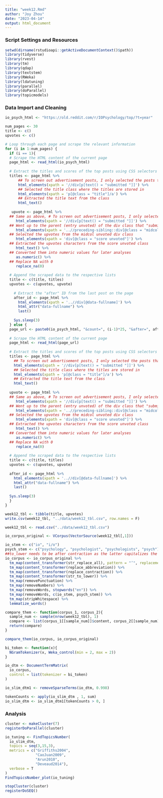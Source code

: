 ```yaml
---
title: "week12.Rmd"
author: "Joy Zhou"
date: "2023-04-14"
output: html_document
---
```


### Script Settings and Resources
```r
setwd(dirname(rstudioapi::getActiveDocumentContext()$path))
library(tidyverse)
library(rvest)
library(tm)
library(qdap)
library(textstem)
library(RWeka)
library(ldatuning)
library(parallel)
library(doParallel)
library(topicmodels)
```

### Data Import and Cleaning
```r
io_psych_html <- "https://old.reddit.com/r/IOPsychology/top/?t=year"

num_pages <- 30
title <- c()
upvotes <- c()

# Loop through each page and scrape the relevant information
for (i in 1:num_pages) {
  if (i == 1){
  # Scrape the HTML content of the current page
  page_html <- read_html(io_psych_html)
    
  # Extract the titles and scores of the top posts using CSS selectors
  titles <- page_html %>% 
      ## To screen out advertisement posts, I only selected the posts that are "submitted" by users rather than "promoted"
      html_elements(xpath = '//div[p[text() = "submitted "]]') %>%
      ## Selected the title class where the titles are stored in
      html_elements(xpath = 'p[@class = "title"]/a') %>%
      ## Extracted the title text from the class
      html_text()
    
   upvote <- page_html %>%
  ## Same as above, # To screen out advertisement posts, I only selected the posts that are "submitted" by users rather than "promoted"
     html_elements(xpath = '//div[p[text() = "submitted "]]') %>%
  ## Went up to the parent (entry unvoted) of the div class that "submitted" was stored in (top matter), and then selected the preceding sibling (midcol unvoted) of the parent  
     html_elements(xpath = '..//preceding-sibling::div[@class = "midcol unvoted"]') %>%
  ## Selected the upvotes from the midcol unvoted div class
     html_elements(xpath = 'div[@class = "score unvoted"]') %>%
  ## Extracted the upvotes characters from the score unvoted class
     html_text() %>%
  ## Converted them into numeric values for later analyses
     as.numeric() %>%
  ## Replace NA with 0 
     replace_na(0)
   
  # Append the scraped data to the respective lists
  title <- c(title, titles)
  upvotes <- c(upvotes, upvote)
    
    # Extract the "after" ID from the last post on the page
    after_id <- page_html %>%
      html_elements(xpath = '..//div[@data-fullname]') %>%
      html_attr("data-fullname") %>%
      last()
    
    Sys.sleep(3)
  } else {
  page_url <- paste0(io_psych_html, "&count=", (i-1)*25, "&after=", after_id)
  
  # Scrape the HTML content of the current page
  page_html <- read_html(page_url)
  
  # Extract the titles and scores of the top posts using CSS selectors
  titles <- page_html %>% 
    ## To screen out advertisement posts, I only selected the posts that are "submitted" by users rather than "promoted"
    html_elements(xpath = '//div[p[text() = "submitted "]]') %>%
    ## Selected the title class where the titles are stored in
    html_elements(xpath = 'p[@class = "title"]/a') %>%
    ## Extracted the title text from the class
    html_text()
  
  upvote <- page_html %>%
  ## Same as above, # To screen out advertisement posts, I only selected the posts that are "submitted" by users rather than "promoted"
     html_elements(xpath = '//div[p[text() = "submitted "]]') %>%
  ## Went up to the parent (entry unvoted) of the div class that "submitted" was stored in (top matter), and then selected the preceding sibling (midcol unvoted) of the parent  
     html_elements(xpath = '..//preceding-sibling::div[@class = "midcol unvoted"]') %>%
  ## Selected the upvotes from the midcol unvoted div class
     html_elements(xpath = 'div[@class = "score unvoted"]') %>%
  ## Extracted the upvotes characters from the score unvoted class
     html_text() %>%
  ## Converted them into numeric values for later analyses
     as.numeric() %>%
  ## Replace NA with 0 
     replace_na(0)
     
  # Append the scraped data to the respective lists
  title <- c(title, titles)
  upvotes <- c(upvotes, upvote)
  
  after_id <- page_html %>%
    html_elements(xpath = '..//div[@data-fullname]') %>%
    html_attr("data-fullname") %>%
    last() 
  
  Sys.sleep(3)
  }
}

week12_tbl <- tibble(title, upvotes)
write.csv(week12_tbl, "../data/week12_tbl.csv", row.names = F)

week12_tbl <- read.csv("../data/week12_tbl.csv")

io_corpus_original <- VCorpus(VectorSource(week12_tbl[,1]))

io_stem <- c("io", "i/o")
psych_stem <- c("psychology", "psychologist", "psychologists", "psych")
##to_lower needs to be after contraction as the latter capitalizes the first letter in a sentence
io_corpus <- io_corpus_original %>%
  tm_map(content_transformer(str_replace_all), pattern = "’", replacement = "'") %>%
  tm_map(content_transformer(replace_abbreviation)) %>%
  tm_map(content_transformer(replace_contraction)) %>%
  tm_map(content_transformer(str_to_lower)) %>%
  tm_map(removePunctuation) %>%
  tm_map(removeNumbers) %>%
  tm_map(removeWords, stopwords("en")) %>%
  tm_map(removeWords, c(io_stem, psych_stem)) %>%
  tm_map(stripWhitespace) %>%
  lemmatize_words() 

compare_them <- function(corpus_1, corpus_2){
  sample_num <- sample(nrow(week12_tbl), 1)
  compare <- list(corpus_1[[sample_num]]$content, corpus_2[[sample_num]]$content)
  return(compare)
}

compare_them(io_corpus, io_corpus_original)

bi_token <- function(x){
  NGramTokenizer(x, Weka_control(min = 2, max = 2))
}

io_dtm <- DocumentTermMatrix(
  io_corpus, 
  control = list(tokenizer = bi_token)
)

io_slim_dtm1 <- removeSparseTerms(io_dtm, 0.998)

tokenCounts <- apply(io_slim_dtm , 1, sum)
io_slim_dtm <- io_slim_dtm1[tokenCounts > 0, ]
```

### Analysis
```r
cluster <- makeCluster(7)
registerDoParallel(cluster)

io_tuning <- FindTopicsNumber(
  io_slim_dtm,
  topics = seq(3,15,3),
  metrics = c("Griffiths2004",
              "CaoJuan2009",
              "Arun2010",
              "Deveaud2014"),
  verbose = T
)
FindTopicsNumber_plot(io_tuning)

stopCluster(cluster)
registerDoSEQ()

```




